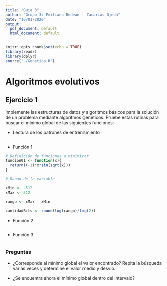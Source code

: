 ```yaml
---
title: "Guia 3"
author: "Grupo 3: Emiliano Bodean - Zacarias Ojeda"
date: "16/01/2020"
output:
  pdf_document: default
  html_document: default
---
```


```r
knitr::opts_chunk$set(echo = TRUE)
library(readr)
library(dplyr)
source('./Genetica.R')

```

# Algoritmos evolutivos

## Ejercicio 1

Implemente las estructuras de datos y algoritmos básicos para la solución de un problema mediante algoritmos genéticos. Pruebe estas rutinas para buscar el mínimo global de las siguientes funciones:


 - Lectura de los patrones de entrenamiento
 
```r


```
 
 - Función 1
 

```r
# Definición de funciones a minimizar
funcion01 <- function(x){
  return((-1)*x*sin(sqrt(x)))
}
```

```r
# Rango de la variable

xMin <- -512
xMax <- 512

rango <- xMax - xMin

cantidadBits <- round(log(rango)/log(2))

```


 - Función 2
 
```r


```

 - Función 3

```r


```

### Preguntas 

 - ¿Corresponde al mínimo global el valor encontrado? Repita la búsqueda varias veces y determine el valor medio y desvío. 
 
 - ¿Se encuentra ahora el mínimo global dentro del intervalo?




 
